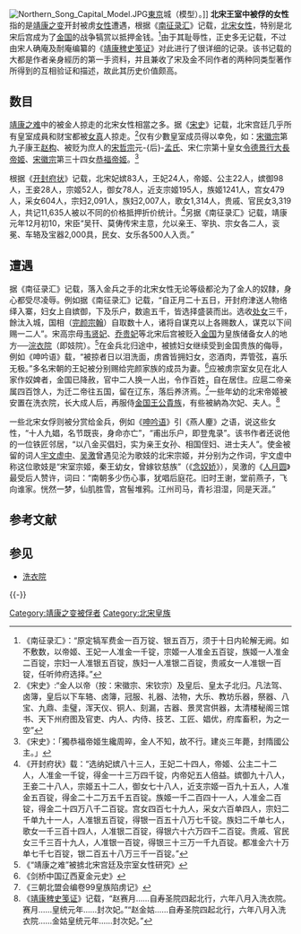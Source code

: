 [[File:Northern_Song_Capital_Model.JPG|thumb]][[東京_(消歧義)#北宋|東京]]城（模型）。]]
'''北宋王室中被俘的女性'''指的是[[靖康之变|靖康之变]]开封被虏[[女性|女性]]遭遇，根据《[[南征录汇|南征录汇]]》记载，[[北宋|北宋]][[女性|女性]]，特别是北宋后宫成为了[[金国|金国]]的战争犒赏以抵押金钱。<ref>《南征录汇》：“原定犒军费金一百万锭、银五百万，须于十日内轮解无阙。如不敷数，以帝姬、王妃一人准金一千锭，宗姬一人准金五百锭，族姬一人准金二百锭，宗妇一人准银五百锭，族妇一人准银二百锭，贵戚女一人准银一百锭，任听帅府选择。”</ref>由于其耻辱性，正史多无记载，不过由宋人确庵及耐庵编纂的《[[靖康稗史笺证|靖康稗史笺证]]》对此进行了很详细的记录。该书记载的大都是作者亲身經历的第一手资料，并且兼收了宋及金不同作者的两种同类型著作所得到的互相验证和描述，故此其历史价值颇高。

==数目==
[[靖康之难|靖康之难]]中的被金人掠走的北宋女性相當之多。据《[[宋史|宋史]]》记载，北宋宫廷几乎所有皇室成員和财宝都被[[女真|女真]]人掠走。<ref>《宋史》:“金人以帝（按：宋徽宗、宋钦宗）及皇后、皇太子北归。凡法驾、卤簿，皇后以下车辂、卤簿，冠服、礼器、法物，大乐、教坊乐器，祭器、八宝、九鼎、圭璧，浑天仪、铜人、刻漏，古器、景灵宫供器，太清楼秘阁三馆书、天下州府图及官吏、内人、内侍、技艺、工匠、娼优，府库畜积，为之一空”</ref>仅有少數皇室成员得以幸免，如：[[宋徽宗|宋徽宗]]第九子康王[[赵构|赵构]]、被贬为庶人的[[宋哲宗|宋哲宗]]元-{后}-[[昭慈圣献皇后|孟氏]]、宋仁宗第十皇女[[秦國魯國大長公主|令德景行大長帝姬]]、[[宋徽宗|宋徽宗]]第三十四女[[恭福帝姬|恭福帝姬]]。<ref>《宋史》：「獨恭福帝姬生纔周晬，金人不知，故不行。建炎三年薨，封隋國公主。」</ref>

根据《[[开封府状|开封府状]]》记载，北宋妃嫔83人，王妃24人，帝姬、公主22人，嫔御98人，王妾28人，宗姬52人，御女78人，近支宗姬195人，族姬1241人，宫女479人，采女604人，宗妇2,091人，族妇2,007人，歌女1,314人，贵戚、官民女3,319人，共记11,635人被以不同的价格抵押折价统计。<ref>《开封府状》载：“选纳妃嫔八十三人，王妃二十四人，帝姬、公主二十二人，人准金一千锭，得金一十三万四千锭，内帝妃五人倍益。嫔御九十八人，王妾二十八人，宗姬五十二人，御女七十八人，近支宗姬一百九十五人，人准金五百锭，得金二十二万五千五百锭。族姬一千二百四十一人，人准金二百锭，得金二十四万八千二百锭。宫女四百七十九人，采女六百单四人，宗妇二千单九十一人，人准银五百锭，得银一百五十八万七千锭。族妇二千单七人，歌女一千三百十四人，人准银二百锭，得银六十六万四千二百锭。贵戚、官民女三千三百十九人，人准银一百锭，得银三十三万一千九百锭。都准金六十万单七千七百锭，银二百五十八万三千一百锭。”</ref>另据《南征录汇》记载，靖康元年12月初10，宋臣“吴幵、莫俦传宋主意，允以亲王、宰执、宗女各二人，衮冕、车辂及宝器2,000具，民女、女乐各500人入贡。”

==遭遇==
据《南征录汇》记载，落入金兵之手的北宋女性无论等级都沦为了金人的奴隸，身心都受尽凌辱。例如据《南征录汇》记载，“自正月二十五日，开封府津送人物络绎入寨，妇女上自嫔御，下及乐户，数逾五千，皆选择盛装而出。选收[[处女|处女]]三千，餘汰入城，国相（[[完颜宗翰|完颜宗翰]]）自取数十人，诸将自谋克以上各赐数人，谋克以下间赐一二人”。宋高宗母[[韦贤妃_(宋徽宗)|韦贤妃]]、[[乔贵妃_(宋徽宗)|乔贵妃]]等北宋后宫被贬入[[金国|金国]]为皇族储备女人的地方──[[浣衣院|浣衣院]]（即妓院）。<ref>《“靖康之难”被掳北宋宫廷及宗室女性研究》</ref>在金兵北归途中，被掳妇女继续受到金国贵族的侮辱，例如《呻吟语》载，“被掠者日以泪洗面，虏酋皆拥妇女，恣酒肉，弄管弦，喜乐无极。”多名宋朝的王妃被分别赐给完颜家族的成员为妻。<ref>《剑桥中国辽西夏金元史》</ref>应被虏宗室女见在北人家作奴婢者，金国已降赦，官中二人换一人出，令作百姓，自在居住。应扈二帝亲属四百馀人，为迁二帝往五国，留在辽东，落后养济焉。<ref>《三朝北盟会编卷99皇族陷虏记》</ref>一些年幼的北宋帝姬被安置在洗衣院，长大成人后，再服侍[[金国|金国]][[王公|王公]][[貴族|貴族]]，有些被納為次妃、夫人。<ref>《[[靖康稗史笺证|靖康稗史笺证]]》记载，“赵赛月……自寿圣院四起北行，六年八月入洗衣院。赛月……皇统元年……封次妃。”“赵金姑……自寿圣院四起北行，六年八月入洗衣院……金姑皇统元年……封次妃。”</ref>

一些北宋女俘则被分赏给金兵，例如《[[呻吟语|呻吟语]]》引《燕人麈》之语，说这些女性，“十人九娼，名节既丧，身命亦亡”，“甫出乐户，即登鬼录”。该书作者还说他的一位铁匠邻居，“以八金买倡妇，实为亲王女孙、相国侄妇、进士夫人”。使金被留的词人[[宇文虚中|宇文虚中]]、[[吴激|吴激]]曾遇见沦为歌妓的北宋宗姬，并分别为之作词，宇文虚中称这位歌妓是“宋室宗姬，秦王幼女，曾嫁钦慈族”（《[[念奴娇|念奴娇]]》），吴激的《[[人月圆|人月圆]]》最受后人赞许，词曰：“南朝多少伤心事，犹唱后庭花。旧时王谢，堂前燕子，飞向谁家。恍然一梦，仙肌胜雪，宫髻堆鸦。江州司马，青衫泪湿，同是天涯。”

==参考文献==
{{Reflist}}

== 参见 ==
* [[洗衣院|洗衣院]]

{{-}}
{{宋朝歷史事件}}

[[Category:靖康之变被俘者|Category:靖康之变被俘者]]
[[Category:北宋皇族|Category:北宋皇族]]